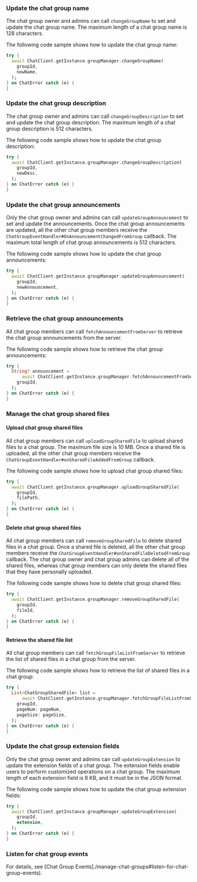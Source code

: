 <PlatformWrapper platform="flutter">

### Update the chat group name

The chat group owner and admins can call `changeGroupName` to set and update the chat group name. The maximum length of a chat group name is 128 characters.

The following code sample shows how to update the chat group name:

```dart
try {
  await ChatClient.getInstance.groupManager.changeGroupName(
    groupId,
    newName,
  );
} on ChatError catch (e) {
}
```

### Update the chat group description

The chat group owner and admins can call `changeGroupDescription` to set and update the chat group description. The maximum length of a chat group description is 512 characters.

The following code sample shows how to update the chat group description:

```dart
try {
  await ChatClient.getInstance.groupManager.changeGroupDescription(
    groupId,
    newDesc,
  );
} on ChatError catch (e) {
}
```

### Update the chat group announcements

Only the chat group owner and admins can call `updateGroupAnnouncement` to set and update the announcements. Once the chat group announcements are updated, all the other chat group members receive the `ChatGroupEventHandler#OnAnnouncementChangedFromGroup` callback. The maximum total length of chat group announcements is 512 characters.

The following code sample shows how to update the chat group announcements:

```dart
try {
  await ChatClient.getInstance.groupManager.updateGroupAnnouncement(
    groupId,
    newAnnouncement,
  );
} on ChatError catch (e) {
}
```

### Retrieve the chat group announcements

All chat group members can call `fetchAnnouncementFromServer` to retrieve the chat group announcements from the server.

The following code sample shows how to retrieve the chat group announcements:

```dart
try {
  String? announcement =
      await ChatClient.getInstance.groupManager.fetchAnnouncementFromServer(
    groupId,
  );
} on ChatError catch (e) {
}
```

### Manage the chat group shared files

#### Upload chat group shared files

All chat group members can call `uploadGroupSharedFile` to upload shared files to a chat group. The maximum file size is 10 MB. Once a shared file is uploaded, all the other chat group members receive the `ChatGroupEventHandler#onSharedFileAddedFromGroup` callback.

The following code sample shows how to upload chat group shared files:

```dart
try {
  await ChatClient.getInstance.groupManager.uploadGroupSharedFile(
    groupId,
    filePath,
  );
} on ChatError catch (e) {
}
```

#### Delete chat group shared files

All chat group members can call `removeGroupSharedFile` to delete shared files in a chat group. Once a shared file is deleted, all the other chat group members receive the `ChatGroupEventHandler#onSharedFileDeletedFromGroup` callback. The chat group owner and chat group admins can delete all of the shared files, whereas chat group members can only delete the shared files that they have personally uploaded.

The following code sample shows how to delete chat group shared files:

```dart
try {
  await ChatClient.getInstance.groupManager.removeGroupSharedFile(
    groupId,
    fileId,
  );
} on ChatError catch (e) {
}
```

#### Retrieve the shared file list

All chat group members can call `fetchGroupFileListFromServer` to retrieve the list of shared files in a chat group from the server.

The following code sample shows how to retrieve the list of shared files in a chat group:

```dart
try {
  List<ChatGroupSharedFile> list =
      await ChatClient.getInstance.groupManager.fetchGroupFileListFromServer(
    groupId,
    pageNum: pageNum,
    pageSize: pageSize,
  );
} on ChatError catch (e) {
}
```

### Update the chat group extension fields

Only the chat group owner and admins can call `updateGroupExtension` to update the extension fields of a chat group. The extension fields enable users to perform customized operations on a chat group. The maximum length of each extension field is 8 KB, and it must be in the JSON format.

The following code sample shows how to update the chat group extension fields:

```dart
try {
  await ChatClient.getInstance.groupManager.updateGroupExtension(
    groupId,
    extension,
  );
} on ChatError catch (e) {
}
```

### Listen for chat group events

For details, see [Chat Group Events]./manage-chat-groups#listen-for-chat-group-events).

</PlatformWrapper>